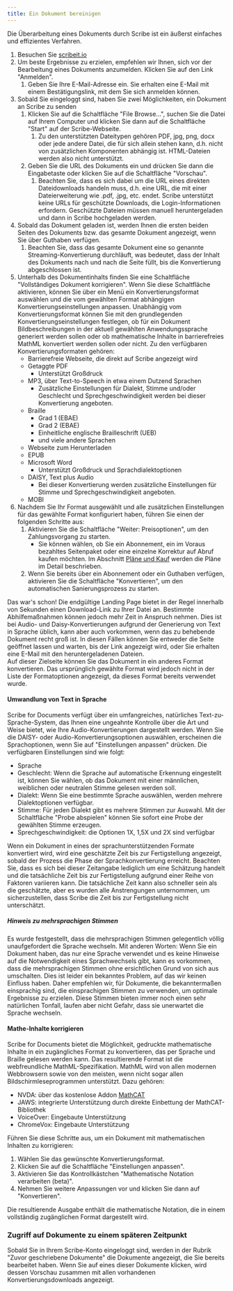 ```yaml
---
title: Ein Dokument bereinigen
---
```



Die Überarbeitung eines Dokuments durch Scribe ist ein äußerst einfaches und effizientes Verfahren.
1. Besuchen Sie [scribeit.io](https://scribeit.io)
1. Um beste Ergebnisse zu erzielen, empfehlen wir Ihnen, sich vor der Bearbeitung eines Dokuments anzumelden. Klicken Sie auf den Link "Anmelden".
    1. Geben Sie Ihre E-Mail-Adresse ein. Sie erhalten eine E-Mail mit einem Bestätigungslink, mit dem Sie sich anmelden können.
1. Sobald Sie eingeloggt sind, haben Sie zwei Möglichkeiten, ein Dokument an Scribe zu senden
    1. Klicken Sie auf die Schaltfläche "File Browse...", suchen Sie die Datei auf Ihrem Computer und klicken Sie dann auf die Schaltfläche "Start" auf der Scribe-Webseite.
        1. Zu den unterstützten Dateitypen gehören PDF, jpg, png, docx oder jede andere Datei, die für sich allein stehen kann, d.h. nicht von zusätzlichen Komponenten abhängig ist. HTML-Dateien werden also nicht unterstützt.
    1. Geben Sie die URL des Dokuments ein und drücken Sie dann die Eingabetaste oder klicken Sie auf die Schaltfläche "Vorschau".
        1. Beachten Sie, dass es sich dabei um die URL eines direkten Dateidownloads handeln muss, d.h. eine URL, die mit einer Dateierweiterung wie .pdf, .jpg, etc. endet. Scribe unterstützt keine URLs für geschützte Downloads, die Login-Informationen erfordern. Geschützte Dateien müssen manuell heruntergeladen und dann in Scribe hochgeladen werden.
1. Sobald das Dokument geladen ist, werden Ihnen die ersten beiden Seiten des Dokuments bzw. das gesamte Dokument angezeigt, wenn Sie über Guthaben verfügen.
    1. Beachten Sie, dass das gesamte Dokument eine so genannte Streaming-Konvertierung durchläuft, was bedeutet, dass der Inhalt des Dokuments nach und nach die Seite füllt, bis die Konvertierung abgeschlossen ist.
1. Unterhalb des Dokumentinhalts finden Sie eine Schaltfläche "Vollständiges Dokument korrigieren". Wenn Sie diese Schaltfläche aktivieren, können Sie über ein Menü ein Konvertierungsformat auswählen und die vom gewählten Format abhängigen Konvertierungseinstellungen anpassen. Unabhängig vom Konvertierungsformat können Sie mit den grundlegenden Konvertierungseinstellungen festlegen, ob für ein Dokument Bildbeschreibungen in der aktuell gewählten Anwendungssprache generiert werden sollen oder ob mathematische Inhalte in barrierefreies MathML konvertiert werden sollen oder nicht. Zu den verfügbaren Konvertierungsformaten gehören:
    * Barrierefreie Webseite, die direkt auf Scribe angezeigt wird
    * Getaggte PDF
        * Unterstützt Großdruck
    * MP3, über Text-to-Speech in etwa einem Dutzend Sprachen
        * Zusätzliche Einstellungen für Dialekt, Stimme und/oder Geschlecht und Sprechgeschwindigkeit werden bei dieser Konvertierung angeboten.
    * Braille
        * Grad 1 (EBAE)
        * Grad 2 (EBAE)
        * Einheitliche englische Brailleschrift (UEB)
        * und viele andere Sprachen
    * Webseite zum Herunterladen
    * EPUB
    * Microsoft Word
        * Unterstützt Großdruck und Sprachdialektoptionen
    * DAISY, Text plus Audio
        * Bei dieser Konvertierung werden zusätzliche Einstellungen für Stimme und Sprechgeschwindigkeit angeboten.
    * MOBI
1. Nachdem Sie Ihr Format ausgewählt und alle zusätzlichen Einstellungen für das gewählte Format konfiguriert haben, führen Sie einen der folgenden Schritte aus:
    1. Aktivieren Sie die Schaltfläche "Weiter: Preisoptionen", um den Zahlungsvorgang zu starten.
        * Sie können wählen, ob Sie ein Abonnement, ein im Voraus bezahltes Seitenpaket oder eine einzelne Korrektur auf Abruf kaufen möchten. Im Abschnitt [Pläne und Kauf](../Pläne) werden die Pläne im Detail beschrieben.
    1. Wenn Sie bereits über ein Abonnement oder ein Guthaben verfügen, aktivieren Sie die Schaltfläche "Konvertieren", um den automatischen Sanierungsprozess zu starten. 

Das war's schon! Die endgültige Landing Page bietet in der Regel innerhalb von Sekunden einen Download-Link zu Ihrer Datei an. Bestimmte Abhilfemaßnahmen können jedoch mehr Zeit in Anspruch nehmen. Dies ist bei Audio- und Daisy-Konvertierungen aufgrund der Generierung von Text in Sprache üblich, kann aber auch vorkommen, wenn das zu behebende Dokument recht groß ist. In diesen Fällen können Sie entweder die Seite geöffnet lassen und warten, bis der Link angezeigt wird, oder Sie erhalten eine E-Mail mit den heruntergeladenen Dateien.  
Auf dieser Zielseite können Sie das Dokument in ein anderes Format konvertieren. Das ursprünglich gewählte Format wird jedoch nicht in der Liste der Formatoptionen angezeigt, da dieses Format bereits verwendet wurde.

#### Umwandlung von Text in Sprache

Scribe for Documents verfügt über ein umfangreiches, natürliches Text-zu-Sprache-System, das Ihnen eine ungeahnte Kontrolle über die Art und Weise bietet, wie Ihre Audio-Konvertierungen dargestellt werden. Wenn Sie die DAISY- oder Audio-Konvertierungsoptionen auswählen, erscheinen die Sprachoptionen, wenn Sie auf "Einstellungen anpassen" drücken.
Die verfügbaren Einstellungen sind wie folgt:
* Sprache
* Geschlecht: Wenn die Sprache auf automatische Erkennung eingestellt ist, können Sie wählen, ob das Dokument mit einer männlichen, weiblichen oder neutralen Stimme gelesen werden soll.
* Dialekt: Wenn Sie eine bestimmte Sprache auswählen, werden mehrere Dialektoptionen verfügbar.
* Stimme: Für jeden Dialekt gibt es mehrere Stimmen zur Auswahl. Mit der Schaltfläche "Probe abspielen" können Sie sofort eine Probe der gewählten Stimme erzeugen.
* Sprechgeschwindigkeit: die Optionen 1X, 1,5X und 2X sind verfügbar

Wenn ein Dokument in eines der sprachunterstützenden Formate konvertiert wird, wird eine geschätzte Zeit bis zur Fertigstellung angezeigt, sobald der Prozess die Phase der Sprachkonvertierung erreicht. Beachten Sie, dass es sich bei dieser Zeitangabe lediglich um eine Schätzung handelt und die tatsächliche Zeit bis zur Fertigstellung aufgrund einer Reihe von Faktoren variieren kann. Die tatsächliche Zeit kann also schneller sein als die geschätzte, aber es wurden alle Anstrengungen unternommen, um sicherzustellen, dass Scribe die Zeit bis zur Fertigstellung nicht unterschätzt.

##### Hinweis zu mehrsprachigen Stimmen

Es wurde festgestellt, dass die mehrsprachigen Stimmen gelegentlich völlig unaufgefordert die Sprache wechseln. Mit anderen Worten: Wenn Sie ein Dokument haben, das nur eine Sprache verwendet und es keine Hinweise auf die Notwendigkeit eines Sprachwechsels gibt, kann es vorkommen, dass die mehrsprachigen Stimmen ohne ersichtlichen Grund von sich aus umschalten. Dies ist leider ein bekanntes Problem, auf das wir keinen Einfluss haben. Daher empfehlen wir, für Dokumente, die bekanntermaßen einsprachig sind, die einsprachigen Stimmen zu verwenden, um optimale Ergebnisse zu erzielen. Diese Stimmen bieten immer noch einen sehr natürlichen Tonfall, laufen aber nicht Gefahr, dass sie unerwartet die Sprache wechseln.

#### Mathe-Inhalte korrigieren

Scribe for Documents bietet die Möglichkeit, gedruckte mathematische Inhalte in ein zugängliches Format zu konvertieren, das per Sprache und Braille gelesen werden kann. Das resultierende Format ist die webfreundliche MathML-Spezifikation. MathML wird von allen modernen Webbrowsern sowie von den meisten, wenn nicht sogar allen Bildschirmleseprogrammen unterstützt. Dazu gehören:
* NVDA: über das kostenlose Addon [MathCAT](https://addons.nvda-project.org/addons/MathCAT.en.html)
* JAWS: integrierte Unterstützung durch direkte Einbettung der MathCAT-Bibliothek
* VoiceOver: Eingebaute Unterstützung
* ChromeVox: Eingebaute Unterstützung

Führen Sie diese Schritte aus, um ein Dokument mit mathematischen Inhalten zu korrigieren:
1. Wählen Sie das gewünschte Konvertierungsformat.
1. Klicken Sie auf die Schaltfläche "Einstellungen anpassen".
1. Aktivieren Sie das Kontrollkästchen "Mathematische Notation verarbeiten (beta)".
1. Nehmen Sie weitere Anpassungen vor und klicken Sie dann auf "Konvertieren".

Die resultierende Ausgabe enthält die mathematische Notation, die in einem vollständig zugänglichen Format dargestellt wird.

### Zugriff auf Dokumente zu einem späteren Zeitpunkt

Sobald Sie in Ihrem Scribe-Konto eingeloggt sind, werden in der Rubrik "Zuvor geschriebene Dokumente" die Dokumente angezeigt, die Sie bereits bearbeitet haben. Wenn Sie auf eines dieser Dokumente klicken, wird dessen Vorschau zusammen mit allen vorhandenen Konvertierungsdownloads angezeigt.